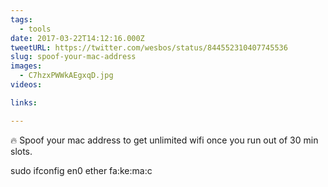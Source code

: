 ```yaml
---
tags:
  - tools
date: 2017-03-22T14:12:16.000Z
tweetURL: https://twitter.com/wesbos/status/844552310407745536
slug: spoof-your-mac-address
images:
  - C7hzxPWWkAEgxqD.jpg
videos:

links:

---
```

🔥 Spoof your mac address to get unlimited wifi once you run out of 30 min slots.

sudo ifconfig en0 ether fa:ke:ma:c
